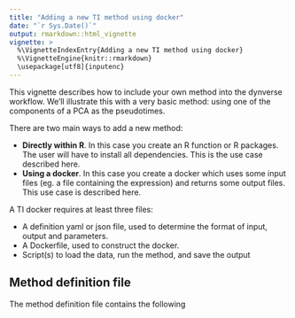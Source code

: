 ```yaml
---
title: "Adding a new TI method using docker"
date: "`r Sys.Date()`"
output: rmarkdown::html_vignette
vignette: >
  %\VignetteIndexEntry{Adding a new TI method using docker}
  %\VignetteEngine{knitr::rmarkdown}
  \usepackage[utf8]{inputenc}
---
```


This vignette describes how to include your own method into the dynverse workflow. We'll illustrate this with a very basic method: using one of the components of a PCA as the pseudotimes.

There are two main ways to add a new method:

* **Directly within R**. In this case you create an R function or R packages. The user will have to install all dependencies. This is the use case described here.
* **Using a docker**. In this case you create a docker which uses some input files (eg. a file containing the expression) and returns some output files. This use case is described here.

A TI docker requires at least three files:

* A definition yaml or json file, used to determine the format of input, output and parameters.
* A Dockerfile, used to construct the docker.
* Script(s) to load the data, run the method, and save the output

## Method definition file 

The method definition file contains the following 
